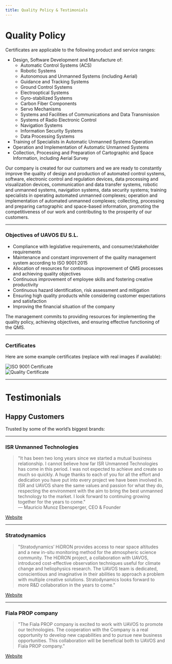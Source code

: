 ---
title: Quality Policy & Testimonials
---

# Quality Policy

Certificates are applicable to the following product and service ranges:

- Design, Software Development and Manufacture of:
  - Automatic Control Systems (ACS)
  - Robotic Systems
  - Autonomous and Unmanned Systems (including Aerial)
  - Guidance and Tracking Systems
  - Ground Control Systems
  - Electrooptical Systems
  - Gyro-stabilized Systems
  - Carbon Fiber Components
  - Servo Mechanisms
  - Systems and Facilities of Communications and Data Transmission
  - Systems of Radio Electronic Control
  - Navigation Systems
  - Information Security Systems
  - Data Processing Systems
- Training of Specialists in Automatic Unmanned Systems Operation
- Operation and Implementation of Automatic Unmanned Systems
- Collection, Processing and Preparation of Cartographic and Space Information, including Aerial Survey

Our company is created for our customers and we are ready to constantly improve the quality of design and production of automated control systems, software, electronic control and regulation devices, data processing and visualization devices, communication and data transfer systems, robotic and unmanned systems, navigation systems, data security systems; training specialists in operating automated unmanned complexes; operation and implementation of automated unmanned complexes; collecting, processing and preparing cartographic and space-based information, promoting the competitiveness of our work and contributing to the prosperity of our customers.

---

### Objectives of UAVOS EU S.L.

- Compliance with legislative requirements, and consumer/stakeholder requirements  
- Maintenance and constant improvement of the quality management system according to ISO 9001:2015  
- Allocation of resources for continuous improvement of QMS processes and achieving quality objectives  
- Continuous improvement of employee skills and fostering creative productivity  
- Continuous hazard identification, risk assessment and mitigation  
- Ensuring high quality products while considering customer expectations and satisfaction  
- Improving the financial situation of the company  

The management commits to providing resources for implementing the quality policy, achieving objectives, and ensuring effective functioning of the QMS.

---

### Certificates

Here are some example certificates (replace with real images if available):

![ISO 9001 Certificate](https://upload.wikimedia.org/wikipedia/commons/thumb/f/f7/ISO_9001_logo.svg/2560px-ISO_9001_logo.svg.png)  
![Quality Certificate](https://upload.wikimedia.org/wikipedia/commons/thumb/3/37/ISO_14001.svg/1024px-ISO_14001.svg.png)

---

# Testimonials

## Happy Customers

Trusted by some of the world’s biggest brands:

---

### ISR Unmanned Technologies

> "It has been two long years since we started a mutual business relationship. I cannot believe how far ISR Unmanned Technologies has come in this period. I was not expected to achieve and create so much so quickly.
> A huge thanks to each of you for all the effort and dedication you have put into every project we have been involved in.
> ISR and UAVOS share the same values and passion for what they do, respecting the environment with the aim to bring the best unmanned technology to the market.
> I look forward to continuing growing together for the years to come."  
> — Mauricio Munoz Ebensperger, CEO & Founder

[Website](https://www.isrunmanned.com)  

---

### Stratodynamics

> "Stratodynamics’ HiDRON provides access to near space altitudes and a new in-situ monitoring method for the atmospheric science community. The HiDRON project, a collaboration with UAVOS, introduced cost-effective observation techniques useful for climate change and heliophysics research. The UAVOS team is dedicated, conscientious and imaginative in their abilities to approach a problem with multiple creative solutions. Stratodynamics looks forward to more R&D collaboration in the years to come."

[Website](https://www.stratodynamics.com)  

---

### Fiala PROP company

> "The Fiala PROP company is excited to work with UAVOS to promote our technologies. The cooperation with the Company is a real opportunity to develop new capabilities and to pursue new business opportunities. This collaboration will be beneficial both to UAVOS and Fiala PROP company."

[Website](https://www.fialaprop.com)  

